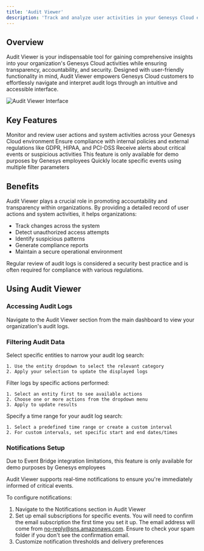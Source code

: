 ```yaml
---
title: 'Audit Viewer'
description: 'Track and analyze user activities in your Genesys Cloud environment'
---
```


## Overview

Audit Viewer is your indispensable tool for gaining comprehensive insights into your organization's Genesys Cloud activities while ensuring transparency, accountability, and security. Designed with user-friendly functionality in mind, Audit Viewer empowers Genesys Cloud customers to effortlessly navigate and interpret audit logs through an intuitive and accessible interface.

<img src='/images/Audit_Viewer_Screenshot.png' alt='Audit Viewer Interface' />

## Key Features

<CardGroup cols={2}>
  <Card title='Comprehensive Activity Tracking' icon='magnifying-glass'>
    Monitor and review user actions and system activities across your Genesys Cloud environment
  </Card>
  <Card title='Compliance Support' icon='clipboard-check'>
    Ensure compliance with internal policies and external regulations like GDPR, HIPAA, and PCI-DSS
  </Card>
  <Card title='Real-time Notifications' icon='bell'>
    Receive alerts about critical events or suspicious activities
    <Note>This feature is only available for demo purposes by Genesys employees</Note>
  </Card>
  <Card title='Advanced Filtering' icon='filter'>
    Quickly locate specific events using multiple filter parameters
  </Card>
</CardGroup>

## Benefits

Audit Viewer plays a crucial role in promoting accountability and transparency within organizations. By providing a detailed record of user actions and system activities, it helps organizations:

- Track changes across the system
- Detect unauthorized access attempts
- Identify suspicious patterns
- Generate compliance reports
- Maintain a secure operational environment

<Tip>Regular review of audit logs is considered a security best practice and is often required for compliance with various regulations.</Tip>

## Using Audit Viewer

### Accessing Audit Logs

Navigate to the Audit Viewer section from the main dashboard to view your organization's audit logs.

### Filtering Audit Data

<AccordionGroup>
  <Accordion icon="user" title="Entity Filtering">
    Select specific entities to narrow your audit log search:

    1. Use the entity dropdown to select the relevant category
    2. Apply your selection to update the displayed logs

  </Accordion>

  <Accordion icon="bolt" title="Action Filtering">
    Filter logs by specific actions performed:

    1. Select an entity first to see available actions
    2. Choose one or more actions from the dropdown menu
    3. Apply to update results

  </Accordion>

  <Accordion icon="clock" title="Time Period Selection">
    Specify a time range for your audit log search:

    1. Select a predefined time range or create a custom interval
    2. For custom intervals, set specific start and end dates/times

  </Accordion>
</AccordionGroup>

### Notifications Setup

<Note>Due to Event Bridge integration limitations, this feature is only available for demo purposes by Genesys employees</Note>

Audit Viewer supports real-time notifications to ensure you're immediately informed of critical events.

To configure notifications:

1. Navigate to the Notifications section in Audit Viewer
2. Set up email subscriptions for specific events. You will need to confirm the email subscription the first time you set it up. The email address will come from no-reply@sns.amazonaws.com. Ensure to check your spam folder if you don't see the confirmation email.
3. Customize notification thresholds and delivery preferences
